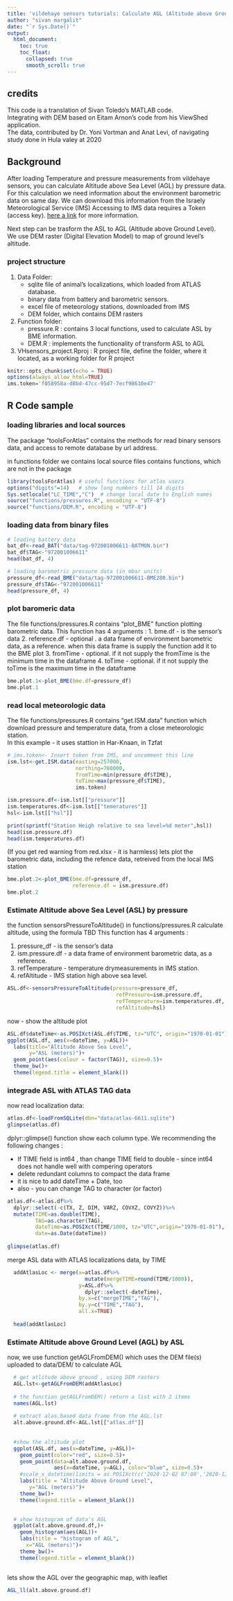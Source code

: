 ```yaml
---
title: 'vildehaye sensors tutorials: Calculate AGL (Altitude above Ground) by Pressure'
author: "sivan margalit"
date: "`r Sys.Date()`"
output:
  html_document:
    toc: true
    toc_float:
      collapsed: true
      smooth_scroll: true
---
```

## credits
This code is a translation of Sivan Toledo's MATLAB code.  
Integrating with DEM based on Eitam Arnon's code from his ViewShed application.  
The data, contributed by Dr. Yoni Vortman and Anat Levi, of navigating study done in Hula valey at 2020

## Background
  After loading Temperature and pressure measurements from vildehaye sensors, you can calculate Altitude above Sea Level (AGL) by pressure data. 
For this calculation we need information about the environment barometric data on same day. We can download this information from the Israely Meteorological Service (IMS)
Accessing to IMS data requires a Token (access key).  [here a link](https://ims.gov.il/he/ObservationDataAPI) for more information.

  Next step can be trasform the ASL to AGL (Altitude above Ground Level). We use DEM raster (Digital Elevation Model) to map of ground level's altitude.
  
### project structure
<ol>
<li>Data Folder:
  <ul> 
  <li>sqlite file of animal's localizations, which loaded from ATLAS database.</li>
  <li>binary data from battery and barometric sensors.</li>
  <li>excel file of meteorology stations, downloaded from IMS</li> 
  <li>DEM folder, which contains DEM rasters</li></ul>
</li>
  
<li>Function folder:
 <ul> 
  <li>pressure.R : contains 3 local functions, used to calculate ASL by BME information.</li>
  <li>DEM.R : implements the functionality of transform ASL to AGL </li> 
 </ul></li>
<li>VHsensors_project.Rproj : R project file, define the folder, where it located, as a working folder for R project</li>
</ol>



```r
knitr::opts_chunk$set(echo = TRUE)
options(always_allow_html=TRUE)
ims.token='f058958a-d8bd-47cc-95d7-7ecf98610e47'
```
## R Code sample 
### loading libraries and local sources
The package "toolsForAtlas" contains the methods for read binary sensors data, and access to remote database by url address.

in functions folder we contains local source files contains functions, which are not in the package

```r
library(toolsForAtlas) # useful functions for atlas users
options("digits"=14)   # show long numbers till 14 digits
Sys.setlocale("LC_TIME","C")  # change local date to English names
source("functions/pressures.R", encoding = "UTF-8")
source("functions/DEM.R", encoding = "UTF-8")
```

### loading data from binary files
```r
# loading battery data
bat_df<-read_BAT("data/tag-972001006611-BATMON.bin")
bat_df$TAG<-"972001006611"
head(bat_df, 4)

# loading barometric pressure data (in mbar units)
pressure_df<-read_BME("data/tag-972001006611-BME280.bin")
pressure_df$TAG<-"972001006611"
head(pressure_df, 4)
```

### plot baromeric data
The file functions/pressures.R contains "plot_BME" function plotting barometric data.
This function has 4 arguments :
1. bme.df - is the sensor's data
2. reference.df - optional . a data frame of environment  barometric data, as a reference. when this data frame is supply the function add it to the BME plot
3. fromTime - optional. if it not supply the fromTime is the minimum time in the dataframe
4. toTime - optional. if it not supply the toTime is the maximum time in the dataframe
```r
bme.plot.1<-plot_BME(bme.df=pressure_df)
bme.plot.1
```

### read local meteorologic data
The file functions/pressures.R contains "get.ISM.data" function which download pressure and temperature data, from a close meteorologic station.  
In this example - it uses stattion in Har-Knaan, in Tzfat 
```r
# ims.token<- Insert token from IMS, and uncomment this line
ism.lst<-get.ISM.data(easting=257000,
                      northing=780000,
                      fromTime=min(pressure_df$TIME),
                      toTime=max(pressure_df$TIME),
                      ims.token)

ism.pressure.df<-ism.lst[["pressure"]]
ism.temperatures.df<-ism.lst[["temeratures"]]
hsl<-ism.lst[["hsl"]]

print(sprintf("Station Heigh relative to sea level=%d meter",hsl))
head(ism.pressure.df)
head(ism.temperatures.df)
```
(If you get red warning from red.xlsx - it is harmless)
lets plot the barometric data, including the refence data, retreived from the local IMS station
```r
bme.plot.2<-plot_BME(bme.df=pressure_df, 
                     reference.df = ism.pressure.df)
bme.plot.2
```

### Estimate Altitude above Sea Level (ASL) by pressure
the function sensorsPressureToAltitude() in functions/pressures.R calculate altitude, using the formula TBD
This function has 4 arguments :
<ol>
<li>pressure_df - is the sensor's data</li>
<li>ism.pressure.df - a data frame of environment  barometric data, as a reference.</li>
<li>refTemperature - temperature drymeasurements in IMS station.</li>
<li>refAltitude - IMS station high above sea level.</li>
</ol>
```r
ASL.df<-sensorsPressureToAltitude(pressure=pressure_df,
                                   refPressure=ism.pressure.df,
                                   refTemperature=ism.temperatures.df,
                                   refAltitude=hsl)
```

now - show the altitude plot
```r
ASL.df$dateTime<-as.POSIXct(ASL.df$TIME, tz="UTC", origin="1970-01-01")
ggplot(ASL.df, aes(x=dateTime, y=ASL))+
  labs(title="Altitude Above Sea Level",
       y="ASL (meters)")+
  geom_point(aes(colour = factor(TAG)), size=0.5)+
  theme_bw()+
  theme(legend.title = element_blank())
```
### integrade ASL with ATLAS TAG data  
now read localization data:
```r
atlas.df<-loadFromSQLite(dbn="data/atlas-6611.sqlite")
glimpse(atlas.df)
```
dplyr::glimpse() function show each column type. 
We recommending the following changes :
<ul>
<li>If TIME field is int64 , than change TIME field to double - since int64 does not handle well with compering operators</li>
<li> delete redundant columns to compact the data frame</li>
<li> it is nice to add dateTime + Date, too</li>
<li> also - you can change TAG to character (or factor)</li>
</ul>

```r
atlas.df<-atlas.df%>%
  dplyr::select(-c(TX, Z, DIM, VARZ, COVXZ, COVYZ))%>%
  mutate(TIME=as.double(TIME),
         TAG=as.character(TAG),
         dateTime=as.POSIXct(TIME/1000, tz="UTC",origin="1970-01-01"),
         date=as.Date(dateTime))
         
glimpse(atlas.df)
```
merge ASL data with ATLAS localizations data, by TIME
```r
  addAtlasLoc <- merge(x=atlas.df%>%
                         mutate(mergeTIME=round(TIME/1000)),
                       y=ASL.df%>%
                         dplyr::select(-dateTime), 
                       by.x=c("mergeTIME","TAG"),
                       by.y=c("TIME","TAG"),
                       all.x=TRUE)
  
  head(addAtlasLoc)

```

### Estimate Altitude above Ground Level (AGL) by ASL
now, we use function getAGLFromDEM() which uses the DEM file(s) uploaded to data/DEM/  to calculate AGL
```r
  # get atlitude above ground , using DEM rasters 
  AGL.lst<-getAGLFromDEM(addAtlasLoc)
  
  # the function getAGLFromDEM() return a list with 2 items
  names(AGL.lst)
  
  # extract alas.based data frame from the AGL.lst
  alt.above.ground.df<-AGL.lst[["atlas.df"]]
  
  
  #show the altitude plot
  ggplot(ASL.df, aes(x=dateTime, y=ASL))+ 
    geom_point(color="red", size=0.5)+
    geom_point(data=alt.above.ground.df,
               aes(x=dateTime, y=AGL), color="blue", size=0.5)+
    #scale_x_datetime(limits = as.POSIXct(c('2020-12-02 07:00','2020-12-02 16:00')))+
    labs(title = "Altitude Above Ground Level",
       y="AGL (meters)")+
    theme_bw()+
    theme(legend.title = element_blank())

  
  # show histogram of data's AGL
  ggplot(alt.above.ground.df,)+
    geom_histogram(aes(AGL))+
    labs(title = "histogram of AGL",
      x="AGL (meters)")+
    theme_bw()+
    theme(legend.title = element_blank())



```
lets show the AGL over the geographic map, with leaflet
```r
AGL_ll(alt.above.ground.df)

```


